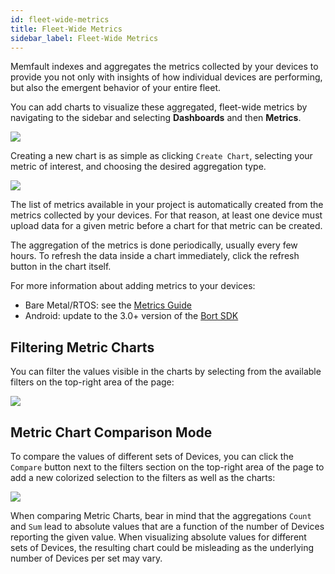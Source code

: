 ```yaml
---
id: fleet-wide-metrics
title: Fleet-Wide Metrics
sidebar_label: Fleet-Wide Metrics
---
```


Memfault indexes and aggregates the metrics collected by your devices to provide
you not only with insights of how individual devices are performing, but also
the emergent behavior of your entire fleet.

You can add charts to visualize these aggregated, fleet-wide metrics by
navigating to the sidebar and selecting **Dashboards** and then **Metrics**.

![](/binary-assets/fleet-wide-metrics-sidebar.png)

Creating a new chart is as simple as clicking `Create Chart`, selecting your
metric of interest, and choosing the desired aggregation type.

![](/binary-assets/fleet-wide-metrics-create-chart.gif)

The list of metrics available in your project is automatically created from the
metrics collected by your devices. For that reason, at least one device must
upload data for a given metric before a chart for that metric can be created.

The aggregation of the metrics is done periodically, usually every few hours. To
refresh the data inside a chart immediately, click the refresh button in the
chart itself.

For more information about adding metrics to your devices:

- Bare Metal/RTOS: see the [Metrics Guide](https://mflt.io/embedded-metrics)
- Android: update to the 3.0+ version of the
  [Bort SDK](https://mflt.io/android-bort-sdk)

## Filtering Metric Charts

You can filter the values visible in the charts by selecting from the available
filters on the top-right area of the page:

![](/binary-assets/fleet-wide-metrics-filter.png)

## Metric Chart Comparison Mode

To compare the values of different sets of Devices, you can click the `Compare`
button next to the filters section on the top-right area of the page to add a
new colorized selection to the filters as well as the charts:

![](/binary-assets/fleet-wide-metrics-compare.png)

When comparing Metric Charts, bear in mind that the aggregations `Count` and
`Sum` lead to absolute values that are a function of the number of Devices
reporting the given value. When visualizing absolute values for different sets
of Devices, the resulting chart could be misleading as the underlying number of
Devices per set may vary.
